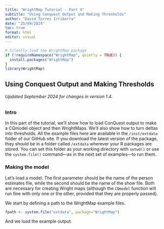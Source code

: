 ```yaml
---
title: "WrightMap Tutorial - Part 4"
subtitle: "Using Conquest Output and Making Thresholds"
author: "David Torres Irribarra"
date: "25/09/2024"
toc: true
format: html
editor: visual
---
```


```r

# Silently load the WrightMap package
if (!requireNamespace("WrightMap", quietly = TRUE)) {
  install.packages("WrightMap")
}
library(WrightMap)
```

## Using Conquest Output and Making Thresholds
###### Updated September 2024 for changes in version 1.4.

### Intro

In this part of the tutorial, we'll show how to load ConQuest output to make a CQmodel object and then WrightMaps. We'll also show how to turn deltas into thresholds. All the example files here are available in the `/inst/extdata` folder of our GitHub site. If you download the latest version of the package, they should be in a folder called `/extdata` wherever your R packages are stored. You can set this folder as your working directory with `setwd()` or use the `system.file()` command---as in the next set of examples---to run them.

### Making the model

Let's load a model. The first parameter should be the name of the person estimates file, while the second should be the name of the show file. Both are necessary for creating Wright maps (although the `CQmodel` function will run fine with only one or the other, provided that they are properly passed). 

We start by defining a path to the WrightMap example files.

```r
fpath <- system.file("extdata", package="WrightMap")
```

And we load the example output.


